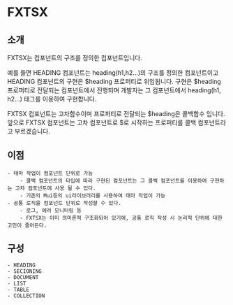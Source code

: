 
<Meta title="idea/Introduction" />

# FXTSX

## 소개

FXTSX는 컴포넌트의 구조를 정의한 컴포넌트입니다.

예를 들면 HEADING 컴포넌트는 heading(h1,h2...)의 구조를 정의한 컴포넌트이고 HEADING 컴포넌트의 구현은 $heading 프로퍼티로 위임됩니다. 구현은 $heading 프로퍼티로 전달되는 컴포넌트에서 진행되며 개발자는 그 컴포넌트에서 heading(h1, h2...) 태그를 이용하여 구현합니다.

FXTSX 컴포넌트는 고차함수이며 프로퍼티로 전달되는 $heading은 콜백함수 입니다. 앞으로 FXTSX 컴포넌트는 고차 컴포넌트로 $로 시작하는 프로퍼티를 콜백 컴포넌트라고 부르겠습니다.

## 이점

    - 태마 작업이 컴포넌트 단위로 가능
        - 콜백 컴포넌트의 타입에 따라 구현된 컴포넌트는 그 콜백 컴포넌트를 이용하여 구현하는 고차 컴포넌트에 사용 될 수 있다.
        - 기존의 Mui등의 ui라이브러리를 사용하여 태마 작업이 가능
    - 공통 로직을 컴포넌트 단위로 작성할 수 있다.
        - 로그, 에러 모니터링 등
        - FXTSX는 이미 의미론적 구조화되어 있기에, 공통 로직 작성 시 논리적 단위에 대한 고민이 줄어든다.

## 구성

    - HEADING
    - SECIONING
    - DOCUMENT
    - LIST
    - TABLE
    - COLLECTION
